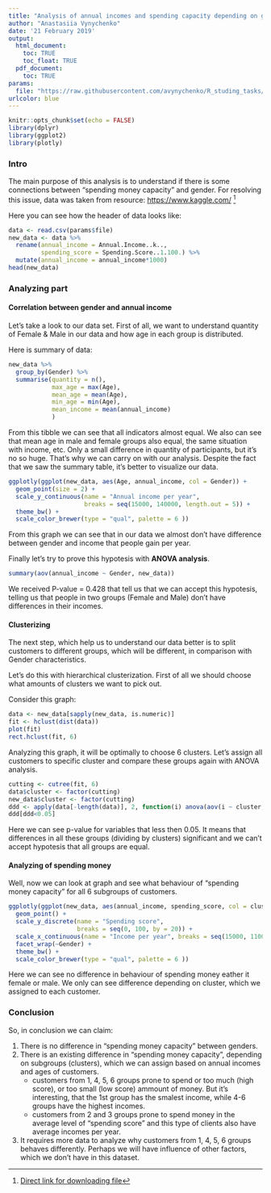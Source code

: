 ```yaml
---
title: "Analysis of annual incomes and spending capacity depending on gender"
author: "Anastasiia Vynychenko"
date: '21 February 2019'
output: 
  html_document:
    toc: TRUE
    toc_float: TRUE
  pdf_document:
    toc: TRUE
params:
  file: "https://raw.githubusercontent.com/avynychenko/R_studing_tasks/master/Data%20for%20tasks/Mall_Customers.csv"
urlcolor: blue
---
```


```r
knitr::opts_chunk$set(echo = FALSE)
library(dplyr)
library(ggplot2)
library(plotly)
```

### Intro

The main purpose of this analysis is to understand if there is some connections between "spending money capacity" and gender.
For resolving this issue, data was taken from resource: <https://www.kaggle.com/> [^1]

[^1]:[Direct link for downloading file](https://www.kaggle.com/vjchoudhary7/customer-segmentation-tutorial-in-python)

Here you can see how the header of data looks like:
```r
data <- read.csv(params$file)
new_data <- data %>% 
  rename(annual_income = Annual.Income..k..,
         spending_score = Spending.Score..1.100.) %>% 
  mutate(annual_income = annual_income*1000)
head(new_data)
```

### Analyzing part

#### Correlation between gender and annual income

Let's take a look to our data set. First of all, we want to understand quantity of Female & Male in our data and how age in each group is distributed.

Here is summary of data:

```r
new_data %>% 
  group_by(Gender) %>% 
  summarise(quantity = n(),
            max_age = max(Age),
            mean_age = mean(Age),
            min_age = min(Age),
            mean_income = mean(annual_income)
            )
```

From this tibble we can see that all indicators almost equal. We also can see that mean age in male and female groups also equal, the same situation with income, etc. Only a small difference in quantity of participants, but it's no so huge. That's why we can carry on with our analysis.
Despite the fact that we saw the summary table, it's better to visualize our data.

```r
ggplotly(ggplot(new_data, aes(Age, annual_income, col = Gender)) +
  geom_point(size = 2) + 
  scale_y_continuous(name = "Annual income per year",
                     breaks = seq(15000, 140000, length.out = 5)) +
  theme_bw() +
  scale_color_brewer(type = "qual", palette = 6 ))
```

From this graph we can see that in our data we almost don't have difference between gender and income that people gain per year.

Finally let's try to prove this hypotesis with **ANOVA analysis**.

```r
summary(aov(annual_income ~ Gender, new_data))
```

We received P-value = 0.428 that tell us that we can accept this hypotesis, telling us that people in two groups (Female and Male) don't have differences in their incomes.

#### Clusterizing

The next step, which help us to understand our data better is to split customers to different groups, which will be different, in comparison with Gender characteristics.

Let's do this with hierarchical clusterization. First of all we should choose what amounts of clusters we want to pick out.

Consider this graph:

```r
data <- new_data[sapply(new_data, is.numeric)]
fit <- hclust(dist(data))
plot(fit)
rect.hclust(fit, 6) 
```

Analyzing this graph, it will be optimally to choose 6 clusters. Let's assign all customers to specific cluster and compare these groups again with ANOVA analysis. 
```r
cutting <- cutree(fit, 6)
data$cluster <- factor(cutting)
new_data$cluster <- factor(cutting)
ddd <- apply(data[-length(data)], 2, function(i) anova(aov(i ~ cluster, data))$P[1])
ddd[ddd<0.05]
```

Here we can see p-value for variables that less then 0.05. It means that differences in all these groups (dividing by clusters) significant and we can't accept hypotesis that all groups are equal.

#### Analyzing of spending money

Well, now we can look at graph and see what behaviour of "spending money capacity" for all 6 subgroups of customers.

```r
ggplotly(ggplot(new_data, aes(annual_income, spending_score, col = cluster)) +
  geom_point() +
  scale_y_discrete(name = "Spending score", 
                   breaks = seq(0, 100, by = 20)) +
  scale_x_continuous(name = "Income per year", breaks = seq(15000, 110000, length.out = 2)) +
  facet_wrap(~Gender) +
  theme_bw() +
  scale_color_brewer(type = "qual", palette = 6 ))
```

Here we can see no difference in behaviour of spending money eather it female or male. 
We only can see difference depending on cluster, which we assigned to each customer.

### Conclusion

So, in conclusion we can claim:

1. There is no difference in "spending money capacity" between genders.
2.  There is an existing difference in "spending money capacity", depending on subgroups (clusters), which we can assign based on annual incomes and ages of customers.
    + customers from 1, 4, 5, 6 groups prone to spend or too much (high score),        or too small (low score) ammount of money. But it's interesting, that the        1st group has the        smalest income, while 4-6 groups have the highest       incomes.
    + customers from 2 and 3 groups prone to spend money in the average level of       "spending score" and this type of clients also have average incomes per          year.
3. It requires more data to analyze why customers from 1, 4, 5, 6 groups behaves differently. Perhaps we will have influence of other factors, which we don't have in this dataset.

